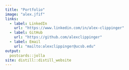 ```yaml
---
title: "Portfolio"
image: "alex.jfif"
links:
  - label: LinkedIn
    url: "https://www.linkedin.com/in/alex-clippinger"
  - label: GitHub
    url: "https://github.com/alexclippinger"
  - label: Email
    url: "mailto:alexclippinger@ucsb.edu"
output:
  postcards::jolla
site: distill::distill_website
---
```

